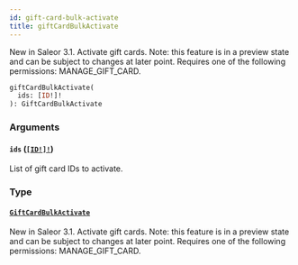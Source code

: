 ```yaml
---
id: gift-card-bulk-activate
title: giftCardBulkActivate
---
```


New in Saleor 3.1. Activate gift cards. Note: this feature is in a preview state and can be subject to changes at later point. Requires one of the following permissions: MANAGE_GIFT_CARD.

```graphql
giftCardBulkActivate(
  ids: [ID!]!
): GiftCardBulkActivate

```

### Arguments

#### `ids` ([`[ID!]!`](../../../developer/api-reference/scalars/id))

List of gift card IDs to activate.

### Type

#### [`GiftCardBulkActivate`](../../../developer/api-reference/objects/gift-card-bulk-activate)

New in Saleor 3.1. Activate gift cards. Note: this feature is in a preview state and can be subject to changes at later point. Requires one of the following permissions: MANAGE_GIFT_CARD.
